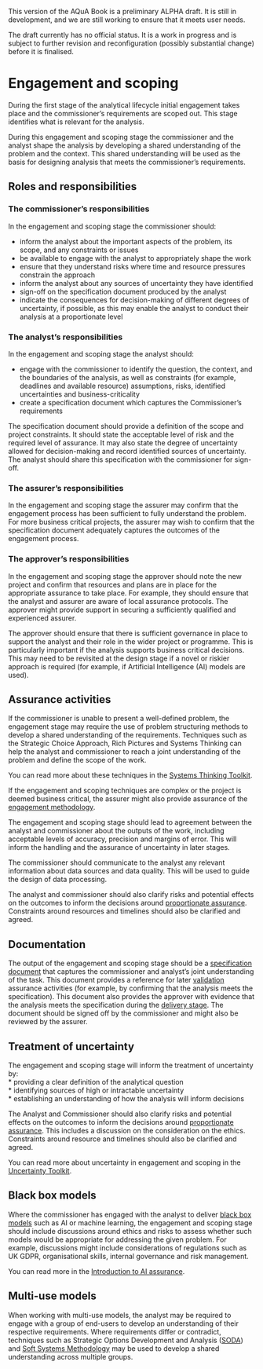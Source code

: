 ::: {.callout-important}
This version of the AQuA Book is a preliminary ALPHA draft.  It is still in development, and we are still working to ensure that it meets user needs. 

The draft currently has no official status. It is a work in progress and is subject to further revision and reconfiguration (possibly substantial change) before it is finalised. 
:::

# Engagement and scoping

During the first stage of the analytical lifecycle initial engagement takes place and the commissioner's requirements are scoped out. This stage identifies what is relevant for the analysis.

During this engagement and scoping stage the commissioner and the analyst shape the analysis by developing a shared understanding of the problem and the context. This shared understanding will be used as the basis for designing analysis that meets the commissioner’s requirements.

## Roles and responsibilities

### The commissioner's responsibilities

In the engagement and scoping stage the commissioner should:

*  inform the analyst about the important aspects of the problem, its scope, and any constraints or issues  
*  be available to engage with the analyst to appropriately shape the work
*  ensure that they understand risks where time and resource pressures constrain the approach
*  inform the analyst about any sources of uncertainty they have identified
*  sign-off on the specification document produced by the analyst 
*  indicate the consequences for decision-making of different degrees of uncertainty, if possible, as this may enable the analyst to conduct their analysis at a proportionate level

### The analyst's responsibilities 

In the engagement and scoping stage the analyst should:

*  engage with the commissioner to identify the question, the context, and the boundaries of the analysis, as well as constraints (for example, deadlines and available resource) assumptions, risks, identified uncertainties and business-criticality
* create a specification document which captures the Commissioner's requirements

The specification document should provide a definition of the scope and project constraints. It should state the acceptable level of risk and the required level of assurance. It may also state the degree of uncertainty allowed for decision-making and record identified sources of uncertainty. The analyst should share this specification with the commissioner for sign-off.

### The assurer's responsibilities 

In the engagement and scoping stage the assurer may confirm that the engagement process has been sufficient to fully understand the problem. For more business critical projects, the assurer may wish to confirm that the specification document adequately captures the outcomes of the engagement process.

### The approver's responsibilities

In the engagement and scoping stage the approver should note the new project and confirm that resources and plans are in place for the appropriate assurance to take place. For example, they should ensure that the analyst and assurer are aware of local assurance protocols. The approver might provide support in securing a sufficiently qualified and experienced assurer.  

The approver should ensure that there is sufficient governance in place to support the analyst and their role in the wider project or programme. This is particularly important if the analysis supports business critical decisions. This may need to be revisited at the design stage if a novel or riskier approach is required (for example, if Artificial Intelligence (AI) models are used).

## Assurance activities 

If the commissioner is unable to present a well-defined problem, the engagement stage may require the use of problem structuring methods to develop a shared understanding of the requirements. Techniques such as the Strategic Choice Approach, Rich Pictures and Systems Thinking can help the analyst and commissioner to reach a joint understanding of the problem and define the scope of the work. 

You can read more about these techniques in the [Systems Thinking Toolkit](https://www.gov.uk/government/publications/systems-thinking-for-civil-servants/toolkit). 

If the engagement and scoping techniques are complex or the project is deemed business critical, the assurer might also provide assurance of the [engagement methodology](https://publications.tno.nl/publication/100301/Zs2SUz/wijnmalen-2012-natoclient.pdf).

The engagement and scoping stage should lead to agreement between the analyst and commissioner about the outputs of the work, including acceptable levels of accuracy, precision and margins of error. This will inform the handling and the assurance of uncertainty in later stages.

The commissioner should communicate to the analyst any relevant information about data sources and data quality. This will be used to guide the design of data processing.

The analyst and commissioner should also clarify risks and potential effects on the outcomes to inform the decisions around [proportionate assurance](proportionality.qmd). Constraints around resources and timelines should also be clarified and agreed.

## Documentation

The output of the engagement and scoping stage should be a [specification document](definitions_and_key_concepts.html#specification-documentation) that captures the commissioner and analyst's joint understanding of the task. This document provides a reference for later [validation](definitions_and_key_concepts.html#validation) assurance activities (for example, by confirming that the analysis meets the specification). This document also provides the approver with evidence that the analysis meets the specification during the [delivery stage](delivery_and_communication.html). The document should be signed off by the commissioner and might also be reviewed by the assurer.

## Treatment of uncertainty

The engagement and scoping stage will inform the treatment of uncertainty by:    
* providing a clear definition of the analytical question    
* identifying sources of high or intractable uncertainty    
* establishing an understanding of how the analysis will inform decisions    

The Analyst and Commissioner should also clarify risks and potential effects on the outcomes to inform the decisions around [proportionate assurance](proportionality.qmd). This includes a discussion on the consideration on the ethics. Constraints around resource and timelines should also be clarified and agreed. 

You can read more about uncertainty in engagement and scoping in the [Uncertainty Toolkit](https://analystsuncertaintytoolkit.github.io/UncertaintyWeb/chapter_2.html#Jointly_agreeing_how_uncertainty_should_be_used).

## Black box models

Where the commissioner has engaged with the analyst to deliver [black box models](definitions_and_key_concepts.html#black-box-models) such as AI or machine learning, the engagement and scoping stage should include discussions around ethics and risks to assess whether such models would be appropriate for addressing the given problem. For example, discussions might include considerations of regulations such as UK GDPR, organisational skills, internal governance and risk management. 

You can read more in the [Introduction to AI assurance](https://www.gov.uk/government/publications/introduction-to-ai-assurance/introduction-to-ai-assurance).

## Multi-use models

When working with multi-use models, the analyst may be required to engage with a group of end-users to develop an understanding of their respective requirements. Where requirements differ or contradict, techniques such as Strategic Options Development and Analysis ([SODA](https://www.ru.nl/publish/pages/938444/soda_-_the_principles.pdf)) and [Soft Systems Methodology](https://en.wikipedia.org/wiki/Soft_systems_methodology) may be used to develop a shared understanding across multiple groups.
